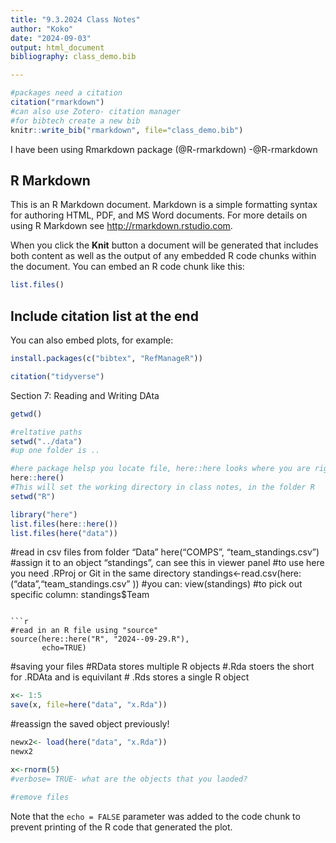 ```yaml
---
title: "9.3.2024 Class Notes" 
author: "Koko" 
date: "2024-09-03" 
output: html_document 
bibliography: class_demo.bib

---
```


```r
#packages need a citation
citation("rmarkdown")
#can also use Zotero- citation manager 
#for bibtech create a new bib
knitr::write_bib("rmarkdown", file="class_demo.bib")
```

I have been using Rmarkdown package (@R-rmarkdown) -@R-rmarkdown

## R Markdown

This is an R Markdown document. Markdown is a simple formatting syntax for authoring HTML, PDF, and MS Word documents. For more details on using R Markdown see <http://rmarkdown.rstudio.com>.

When you click the **Knit** button a document will be generated that includes both content as well as the output of any embedded R code chunks within the document. You can embed an R code chunk like this:

```r
list.files()
```

## Include citation list at the end

You can also embed plots, for example:

```r
install.packages(c("bibtex", "RefManageR"))
```

```r
citation("tidyverse")
```


Section 7: Reading and Writing DAta 

```r
getwd()
```

```r
#reltative paths
setwd("../data")
#up one folder is ..
```

```r
#here package helsp you locate file, here::here looks where you are right now- finds the root of our project 
here::here()
#This will set the working directory in class notes, in the folder R 
setwd("R")
```

```r
library("here")
list.files(here::here())
list.files(here("data"))

```
#read in csv files from folder "Data"
here("COMPS", "team_standings.csv")
#assign it to an object "standings", can see this in viewer panel 
#to use here you need .RProj or Git in the same directory
standings<-read.csv(here:("data","team_standings.csv" ))
#you can:
view(standings)
#to pick out specific column: 
standings$Team
```

```r
#read in an R file using "source"
source(here::here("R", "2024--09-29.R"),
       echo=TRUE)
```

#saving your files 
#RData stores multiple R objects
#.Rda stoers the short for .RDAta and is equivilant 
# .Rds stores a single R object 

```r
x<- 1:5
save(x, file=here("data", "x.Rda"))
```

#reassign the saved object previously! 
```r
newx2<- load(here("data", "x.Rda"))
newx2
```

```r
x<-rnorm(5)
#verbose= TRUE- what are the objects that you laoded? 
```

```r
#remove files 

```

Note that the `echo = FALSE` parameter was added to the code chunk to prevent printing of the R code that generated the plot.

